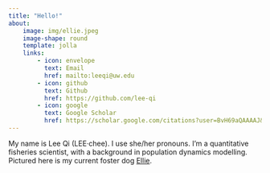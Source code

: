 ```yaml
---
title: "Hello!"
about: 
    image: img/ellie.jpeg
    image-shape: round
    template: jolla
    links:
        - icon: envelope
          text: Email
          href: mailto:leeqi@uw.edu
        - icon: github
          text: Github
          href: https://github.com/lee-qi
        - icon: google
          text: Google Scholar
          href: https://scholar.google.com/citations?user=BvH69aQAAAAJ&hl=en&oi=ao
---
```


My name is Lee Qi (LEE·chee). I use she/her pronouns. I'm a quantitative fisheries scientist, with a background in population dynamics modelling. Pictured here is my current foster dog [Ellie](https://doggoneseattle.org/adoptable-dogs/#action_0=pet&animalID_0=17746424&petIndex_0=0).

